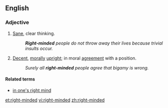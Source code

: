 ==English==

===Adjective===
{{en-adj|head=[[right]][[-]][[minded]]}}

# [[sane|Sane]], clear thinking.
#: '''''Right-minded''' people do not throw away their lives because trivial insults occur.''
# [[decent|Decent]], [[moral]]ly [[upright]]; in moral [[agreement]] with a position.
#: ''Surely all '''right-minded''' people agree that bigamy is wrong.''

====Related terms====
* [[in one's right mind]]

[[et:right-minded]]
[[vi:right-minded]]
[[zh:right-minded]]